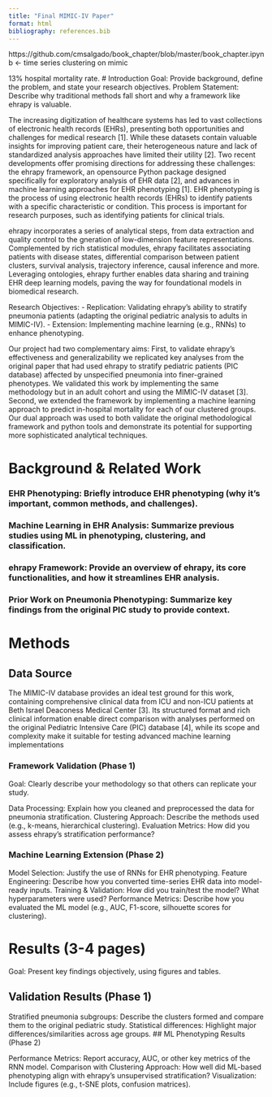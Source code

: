 ```yaml
---
title: "Final MIMIC-IV Paper"
format: html
bibliography: references.bib
---
```


https://github.com/cmsalgado/book_chapter/blob/master/book_chapter.ipynb <- time series clustering on mimic

13% hospital mortality rate.
# Introduction
Goal: Provide background, define the problem, and state your research objectives.
Problem Statement:  Describe why traditional methods fall short and why a framework like ehrapy is valuable.

The increasing digitization of healthcare systems has led to vast collections of electronic health records (EHRs), presenting both opportunities and challenges for medical research [1]. While these datasets contain valuable insights for improving patient care, their heterogeneous nature
and lack of standardized analysis approaches have limited their utility [2]. Two recent developments offer promising directions for addressing these challenges: the ehrapy framework, an opensource Python package designed specifically for exploratory analysis of EHR data [2], and advances in machine learning approaches for EHR phenotyping [1]. EHR phenotyping is the process of using electronic health records (EHRs) to identify patients
with a specific characteristic or condition. This process is important for research purposes, such as identifying patients for clinical trials.

ehrapy incorporates a series of analytical steps, from data extraction and quality control to the gneration of low-dimension feature representations. Complemented by rich statistical modules, ehrapy facilitates associating patients with disease states, differential comparison between patient clusters, survival analysis, trajectory inference, causal inference and more. Leveraging ontologies, ehrapy further enables data sharing and training EHR deep learning models, paving the way for foundational models in biomedical research. 

Research Objectives:
- Replication: Validating ehrapy’s ability to stratify pneumonia patients (adapting the original pediatric analysis to adults in MIMIC-IV).
- Extension: Implementing machine learning (e.g., RNNs) to enhance phenotyping.

Our project had two complementary aims: First, to validate ehrapy’s effectiveness and generalizability we replicated key analyses from the original paper that had used ehrapy to stratify pediatric patients (PIC database) affected by unspecified pneumonia into finer-grained phenotypes. We validated this work by implementing the same methodology but in an adult cohort and using the MIMIC-IV dataset [3]. Second, we extended the framework by implementing a machine learning approach to predict in-hospital mortality for each of our clustered groups.  Our dual approach was used to both validate the original methodological framework and python tools and demonstrate its potential for supporting more sophisticated analytical techniques.

# Background & Related Work

### EHR Phenotyping: Briefly introduce EHR phenotyping (why it’s important, common methods, and challenges).

### Machine Learning in EHR Analysis: Summarize previous studies using ML in phenotyping, clustering, and classification.

### ehrapy Framework: Provide an overview of ehrapy, its core functionalities, and how it streamlines EHR analysis.

### Prior Work on Pneumonia Phenotyping: Summarize key findings from the original PIC study to provide context.

# Methods

## Data Source

The MIMIC-IV database provides an ideal test ground for this work, containing comprehensive clinical data from ICU and non-ICU patients at Beth Israel Deaconess Medical Center [3]. Its structured format and rich clinical information enable direct comparison with analyses performed on the original Pediatric Intensive Care (PIC) database [4], while its scope and complexity make it suitable for testing advanced machine learning implementations

### Framework Validation (Phase 1)
Goal: Clearly describe your methodology so that others can replicate your study.

Data Processing: Explain how you cleaned and preprocessed the data for pneumonia stratification.
Clustering Approach: Describe the methods used (e.g., k-means, hierarchical clustering).
Evaluation Metrics: How did you assess ehrapy’s stratification performance?

### Machine Learning Extension (Phase 2)
Model Selection: Justify the use of RNNs for EHR phenotyping.
Feature Engineering: Describe how you converted time-series EHR data into model-ready inputs.
Training & Validation: How did you train/test the model? What hyperparameters were used?
Performance Metrics: Describe how you evaluated the ML model (e.g., AUC, F1-score, silhouette scores for clustering).

# Results (3-4 pages)
Goal: Present key findings objectively, using figures and tables.

## Validation Results (Phase 1)

Stratified pneumonia subgroups: Describe the clusters formed and compare them to the original pediatric study.
Statistical differences: Highlight major differences/similarities across age groups.
## ML Phenotyping Results (Phase 2)

Performance Metrics: Report accuracy, AUC, or other key metrics of the RNN model.
Comparison with Clustering Approach: How well did ML-based phenotyping align with ehrapy’s unsupervised stratification?
Visualization: Include figures (e.g., t-SNE plots, confusion matrices).





```python

```


```python

```